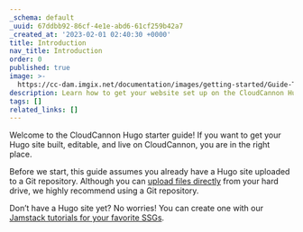 ```yaml
---
_schema: default
_uuid: 67ddbb92-86cf-4e1e-abd6-61cf259b42a7
_created_at: '2023-02-01 02:40:30 +0000'
title: Introduction
nav_title: Introduction
order: 0
published: true
image: >-
  https://cc-dam.imgix.net/documentation/images/getting-started/Guide-Thumbnails/CloudCannon-Getting-Started-Thumbnail-Hugo.png
description: Learn how to get your website set up on the CloudCannon Hugo CMS.
tags: []
related_links: []
---
```

Welcome to the CloudCannon Hugo starter guide! If you want to get your Hugo site built, editable, and live on CloudCannon, you are in the right place.

Before we start, this guide assumes you already have a Hugo site uploaded to a Git repository. Although you can <a target="_blank" rel="noopener" href="https://cloudcannon.com/documentation/articles/add-files-with-direct-upload/">upload files directly</a> from your hard drive, we highly recommend using a Git repository.

Don’t have a Hugo site yet? No worries! You can create one with our <a target="_blank" rel="noopener" href="https://cloudcannon.com/tutorials/">Jamstack tutorials for your favorite SSGs</a>.
